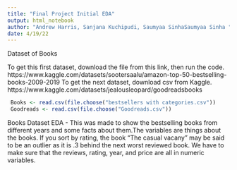 ```yaml
---
title: "Final Project Initial EDA"
output: html_notebook
author: "Andrew Harris, Sanjana Kuchipudi, Saumyaa SinhaSaumyaa Sinha "
date: 4/19/22
---
```


Dataset of Books

To get this first dataset, download the file from this link, then run the code.
https://www.kaggle.com/datasets/sootersaalu/amazon-top-50-bestselling-books-2009-2019
To get the next dataset, download csv from Kaggle.
https://www.kaggle.com/datasets/jealousleopard/goodreadsbooks

```r
 Books <- read.csv(file.choose("bestsellers with categories.csv"))
 Goodreads <- read.csv(file.choose("Goodreads.csv"))
```

Books Dataset EDA - This was made to show the bestselling books from different years and some facts about them.The variables are things about the books. If you sort by rating, the book "The casual vacany" may be said to be an outlier as it is .3 behind the next worst reviewed book. We have to make sure that the reviews, rating, year, and price are all in numeric variables.
